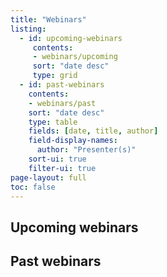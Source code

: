 ```yaml
---
title: "Webinars"
listing:
  - id: upcoming-webinars
     contents: 
     - webinars/upcoming
     sort: "date desc"
     type: grid
  - id: past-webinars
    contents: 
    - webinars/past
    sort: "date desc"
    type: table
    fields: [date, title, author]
    field-display-names: 
      author: "Presenter(s)"
    sort-ui: true
    filter-ui: true
page-layout: full
toc: false
---
```

## Upcoming webinars
<!-- New webinars are coming in 2023! Sign up for our [weekly newsletter](weekly-newsletter.qmd) for the latest news on all JEDI Outreach Group activities. -->  

::: {#upcoming-webinars}
::: 

## Past webinars

::: {#past-webinars}
:::
